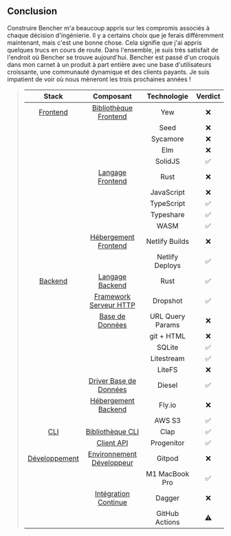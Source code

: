 ## Conclusion

Construire Bencher m'a beaucoup appris sur les compromis
associés à chaque décision d'ingénierie.
Il y a certains choix que je ferais différemment maintenant,
mais c'est une bonne chose.
Cela signifie que j'ai appris quelques trucs en cours de route.
Dans l'ensemble, je suis très satisfait de l'endroit où Bencher se trouve aujourd'hui.
Bencher est passé d'un croquis dans mon carnet à un produit à part entière
avec une base d'utilisateurs croissante, une communauté dynamique et des clients payants.
Je suis impatient de voir où nous mèneront les trois prochaines années !

> |            Stack            |                     Composant                     |    Technologie   | Verdict |
> | :-------------------------: | :-----------------------------------------------: | :--------------: | :-----: |
> |    [Frontend](#frontend)    |       [Bibliothèque Frontend](#frontend-library)  |       Yew        |    ❌    |
> |                             |                                                   |       Seed       |    ❌    |
> |                             |                                                   |     Sycamore     |    ❌    |
> |                             |                                                   |       Elm        |    ❌    |
> |                             |                                                   |     SolidJS      |    ✅    |
> |                             |     [Langage Frontend](#frontend-language)        |       Rust       |    ❌    |
> |                             |                                                   |    JavaScript    |    ❌    |
> |                             |                                                   |    TypeScript    |    ✅    |
> |                             |                                                   |    Typeshare     |    ✅    |
> |                             |                                                   |       WASM       |    ✅    |
> |                             |     [Hébergement Frontend](#frontend-hosting)     |  Netlify Builds  |    ❌    |
> |                             |                                                   | Netlify Deploys  |    ✅    |
> |     [Backend](#backend)     |       [Langage Backend](#backend-language)        |       Rust       |    ✅    |
> |                             |  [Framework Serveur HTTP](#http-server-framework) |     Dropshot     |    ✅    |
> |                             |                 [Base de Données](#database)      | URL Query Params |    ❌    |
> |                             |                                                   |    git + HTML    |    ❌    |
> |                             |                                                   |      SQLite      |    ✅    |
> |                             |                                                   |    Litestream    |    ✅    |
> |                             |                                                   |      LiteFS      |    ❌    |
> |                             |    [Driver Base de Données](#database-driver)     |      Diesel      |    ✅    |
> |                             |      [Hébergement Backend](#backend-hosting)      |      Fly.io      |    ❌    |
> |                             |                                                   |      AWS S3      |    ✅    |
> |         [CLI](#cli)         |            [Bibliothèque CLI](#cli-library)       |       Clap       |    ✅    |
> |                             |      [Client API](#api-client)                    |    Progenitor    |    ✅    |
> | [Développement](#development)|[Environnement Développeur](#developer-environment)|    Gitpod       |    ❌    |
> |                             |                                                   |  M1 MacBook Pro  |    ✅    |
> |                             | [Intégration Continue](#continuous-integration)   |      Dagger      |    ❌    |
> |                             |                                                   |  GitHub Actions  |    ⚠️    |